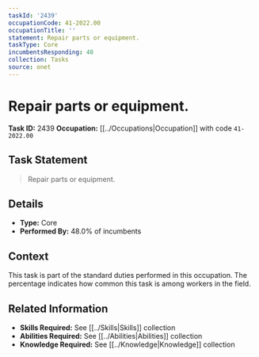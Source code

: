 ```yaml
---
taskId: '2439'
occupationCode: 41-2022.00
occupationTitle: ''
statement: Repair parts or equipment.
taskType: Core
incumbentsResponding: 48
collection: Tasks
source: onet
---
```

# Repair parts or equipment.

**Task ID:** 2439
**Occupation:** [[../Occupations|Occupation]] with code `41-2022.00`

## Task Statement

> Repair parts or equipment.

## Details

- **Type:** Core
- **Performed By:** 48.0% of incumbents

## Context

This task is part of the standard duties performed in this occupation. The percentage indicates how common this task is among workers in the field.

## Related Information

- **Skills Required:** See [[../Skills|Skills]] collection
- **Abilities Required:** See [[../Abilities|Abilities]] collection
- **Knowledge Required:** See [[../Knowledge|Knowledge]] collection
